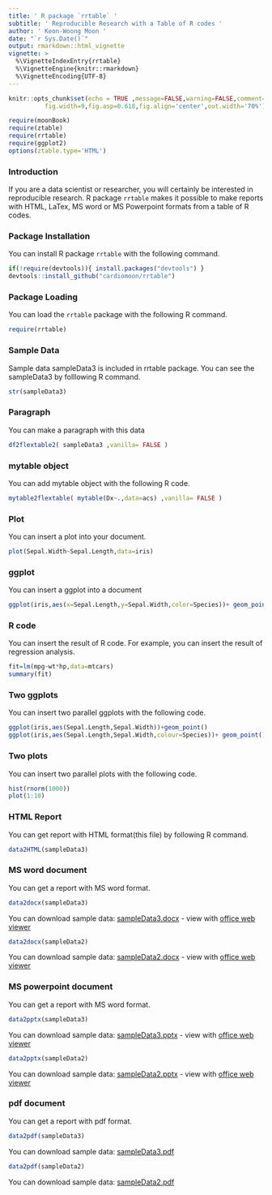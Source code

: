 ```yaml
---
title: ' R package `rrtable` '
subtitle: ' Reproducible Research with a Table of R codes '
author: ' Keon-Woong Moon '
date: "`r Sys.Date()`"
output: rmarkdown::html_vignette
vignette: >
  %\VignetteIndexEntry{rrtable}
  %\VignetteEngine{knitr::rmarkdown}
  %\VignetteEncoding{UTF-8}
---
```

```r
knitr::opts_chunk$set(echo = TRUE ,message=FALSE,warning=FALSE,comment=NA,
          fig.width=9,fig.asp=0.618,fig.align='center',out.width='70%')
```

```r
require(moonBook)
require(ztable)
require(rrtable)
require(ggplot2)
options(ztable.type='HTML')
```

### Introduction 

If you are a data scientist or researcher, you will certainly be interested in reproducible research. R package `rrtable` makes it possible to make reports with HTML, LaTex, MS word or MS Powerpoint formats from a table of R codes. 

 


### Package Installation 

You can install R package `rrtable` with the following command. 

```r
if(!require(devtools)){ install.packages("devtools") }
devtools::install_github("cardiomoon/rrtable") 
```



### Package Loading 

You can load the `rrtable` package with the following R command. 

```r
require(rrtable) 
```



### Sample Data 

Sample data sampleData3 is included in rrtable package. You can see the sampleData3 by folllowing R command. 

```r
str(sampleData3) 
```



### Paragraph 

You can make a paragraph with this data 

```r
df2flextable2( sampleData3 ,vanilla= FALSE )
```



### mytable object 

You can add mytable object with the following R code. 

```r
mytable2flextable( mytable(Dx~.,data=acs) ,vanilla= FALSE )
```



### Plot 

You can insert a plot into your document. 

```r
plot(Sepal.Width~Sepal.Length,data=iris) 
```



### ggplot 

You can insert a ggplot into a document 

```r
ggplot(iris,aes(x=Sepal.Length,y=Sepal.Width,color=Species))+ geom_point() 
```



### R code 

You can insert the result of R code. For example, you can insert the result of regression analysis. 

```r
fit=lm(mpg~wt*hp,data=mtcars)
summary(fit) 
```



### Two ggplots 

You can insert two parallel ggplots with the following code. 

```r
ggplot(iris,aes(Sepal.Length,Sepal.Width))+geom_point()
ggplot(iris,aes(Sepal.Length,Sepal.Width,colour=Species))+ geom_point()+guides(colour=FALSE) 
```



### Two plots 

You can insert two parallel plots with the following code. 

```r
hist(rnorm(1000))
plot(1:10) 
```



### HTML Report 

You can get report with HTML format(this file) by following R command. 

```r
data2HTML(sampleData3) 
```



### MS word document 

You can get a report with MS word format.
 

```r
data2docx(sampleData3) 
```



You can download sample data: [sampleData3.docx](https://github.com/cardiomoon/rrtable/raw/master/inst/doc/sampleData3.docx) - view with [office web viewer](https://view.officeapps.live.com/op/view.aspx?src=https://github.com/cardiomoon/rrtable/raw/master/inst/doc/sampleData3.docx) 

```r
data2docx(sampleData2) 
```



You can download sample data: [sampleData2.docx](https://github.com/cardiomoon/rrtable/raw/master/inst/doc/sampleData2.docx) - view with [office web viewer](https://view.officeapps.live.com/op/view.aspx?src=https://github.com/cardiomoon/rrtable/raw/master/inst/doc/sampleData2.docx) 



### MS powerpoint document 

You can get a report with MS word format. 

```r
data2pptx(sampleData3)  
```



You can download sample data: [sampleData3.pptx](https://github.com/cardiomoon/rrtable/raw/master/inst/doc/sampleData3.pptx) - view with [office web viewer](https://view.officeapps.live.com/op/view.aspx?src=https://github.com/cardiomoon/rrtable/raw/master/inst/doc/sampleData3.pptx) 

```r
data2pptx(sampleData2) 
```



You can download sample data: [sampleData2.pptx](https://github.com/cardiomoon/rrtable/raw/master/inst/doc/sampleData2.pptx) - view with [office web viewer](https://view.officeapps.live.com/op/view.aspx?src=https://github.com/cardiomoon/rrtable/raw/master/inst/doc/sampleData2.pptx) 



### pdf document 

You can get a report with pdf format.  

```r
data2pdf(sampleData3) 
```



You can download sample data: [sampleData3.pdf](https://github.com/cardiomoon/rrtable/raw/master/inst/doc/sampleData3.pdf) 

```r
data2pdf(sampleData2)  
```



You can download sample data: [sampleData2.pdf](https://github.com/cardiomoon/rrtable/raw/master/inst/doc/sampleData2.pdf) 
